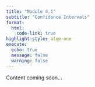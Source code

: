 ```yaml
---
title: "Module 4.1"
subtitle: "Confidence Intervals"
format: 
  html:
    code-link: true
highlight-style: atom-one
execute:
  echo: true
  message: false
  warning: false
---
```


Content coming soon...
